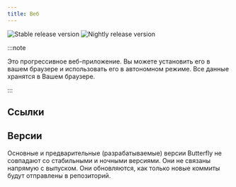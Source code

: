```yaml
---
title: Веб
---
```


![Stable release version](https://img.shields.io/badge/dynamic/yaml?color=c4840d&label=Stable&query=%24.version&url=https%3A%2F%2Fraw.githubusercontent.com%2FLinwoodDev%2Fbutterfly%2Fstable%2Fapp%2Fpubspec.yaml&style=for-the-badge)
![Nightly release version](https://img.shields.io/badge/dynamic/yaml?color=f7d28c&label=Nightly&query=%24.version&url=https%3A%2F%2Fraw.githubusercontent.com%2FLinwoodDev%2Fbutterfly%2Fnightly%2Fapp%2Fpubspec.yaml&style=for-the-badge)


:::note

Это прогрессивное веб-приложение. Вы можете установить его в вашем браузере и использовать его в автономном режиме.
Все данные хранятся в Вашем браузере.

:::

## Ссылки

<CardGrid>
  <DownloadButton href="https://web.butterfly.linwood.dev" title="Main" />
  <DownloadButton href="https://preview.butterfly.linwood.dev" title="Preview" />
</CardGrid>

## Версии

Основные и предварительные (разрабатываемые) версии Butterfly не совпадают со стабильными и ночными версиями.
Они не связаны напрямую с выпуском. Они обновляются, как только новые коммиты будут отправлены в репозиторий.
